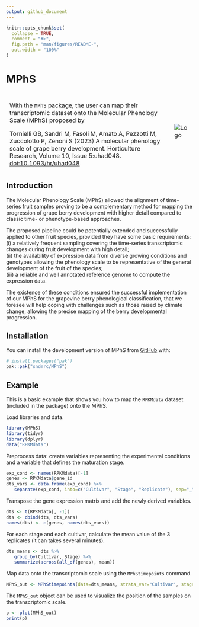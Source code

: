 ```yaml
---
output: github_document
---
```


<!-- README.md is generated from README.Rmd. Please edit that file -->

```r
knitr::opts_chunk$set(
  collapse = TRUE,
  comment = "#>",
  fig.path = "man/figures/README-",
  out.width = "100%"
)
```

# MPhS
<!-- badges: start -->
<!-- badges: end -->

<table style="border-collapse: collapse; width: 100%;">
  <tr>
    <td style="border: 1px solid transparent; padding: 8px;">
    With the `MPhS` package, the user can map their transcriptomic dataset onto the Molecular Phenology Scale (MPhS) proposed by

    Tornielli GB, Sandri M, Fasoli M, Amato A, Pezzotti M, Zuccolotto P, Zenoni S (2023) 
    A molecular phenology scale of grape berry development. Horticulture Research, Volume 10, Issue 5:uhad048.
    <a href="https://academic.oup.com/hr/article/10/5/uhad048/7077841">doi:10.1093/hr/uhad048</a>
    </td>
    <td style="border: 1px solid transparent; padding: 8px;">
      <img src="man/figures/logo.png" alt="Logo">
    </td>
  </tr>
</table>


## Introduction

The Molecular Phenology Scale (MPhS) allowed the alignment of time-series fruit samples proving to be a complementary method for mapping the progression of grape berry development with higher detail compared to classic time- or phenotype-based approaches. 

The proposed pipeline could be potentially extended and successfully applied to other fruit species, provided they have some basic requirements: <br>
(i) a relatively frequent sampling covering the time-series transcriptomic changes during fruit development with high detail; <br>
(ii) the availability of expression data from diverse growing conditions and genotypes allowing the phenology scale to be representative of the general development of the fruit of the species; <br>
(iii) a reliable and well annotated reference genome to compute the expression data. 

The existence of these conditions ensured the successful implementation of our MPhS for the grapevine berry phenological classification, that we foresee will help coping with challenges such as those raised by climate change, allowing the precise mapping of the berry developmental progression.


## Installation

You can install the development version of MPhS from [GitHub](https://github.com/sndmrc/MPhS) with:

``` r
# install.packages("pak")
pak::pak("sndmrc/MPhS")
```

## Example

This is a basic example that shows you how to map the `RPKMdata` dataset (included in the package) onto the MPhS.

Load libraries and data.
```r
library(MPhS)
library(tidyr)
library(dplyr)
data("RPKMdata")
```

Preprocess data: create variables representing the experimental conditions and a variable that defines the maturation stage.
```r
exp_cond <- names(RPKMdata)[-1]
genes <- RPKMdata$gene_id
dts_vars <- data.frame(exp_cond) %>%
   separate(exp_cond, into=c("Cultivar", "Stage", "Replicate"), sep="_")
```

Transpose the gene expression matrix and add the newly derived variables.
```r
dts <- t(RPKMdata[, -1])
dts <- cbind(dts, dts_vars)
names(dts) <- c(genes, names(dts_vars))
```

For each stage and each cultivar, calculate the mean value of the 3 replicates (it can takes several minutes).
```r
dts_means <- dts %>%
   group_by(Cultivar, Stage) %>%
   summarize(across(all_of(genes), mean))
```

Map data onto the transcriptomic scale using the `MPhStimepoints` command.
```r
MPhS_out <- MPhStimepoints(data=dts_means, strata_var="Cultivar", stage_var="Stage")
```

The `MPhS_out` object can be used to visualize the position of the samples on the transcriptomic scale.
```r
p <- plot(MPhS_out)
print(p)
```

